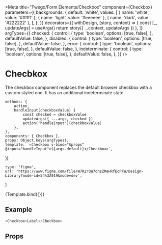 

<Meta
    title="Fwego/Form Elements/Checkbox"
    component={Checkbox}
    parameters={{
        backgrounds: {
            default: 'white',
            values: [
                { name: 'white', value: '#ffffff' },
                { name: 'light', value: '#eeeeee' },
                { name: 'dark', value: '#222222' },
            ],
        },
    }}
    decorators={[
        withDesign,
        (story, context) => {
            const [_, updateArgs] = useArgs()
            return story({ ...context, updateArgs })
        },
    ]}
    argTypes={{
        checked: {
            control: {
                type: 'boolean',
                options: [true, false],
            },
            defaultValue: false,
        },
        disabled: {
            control: {
                type: 'boolean',
                options: [true, false],
            },
            defaultValue: false,
        },
        error: {
            control: {
                type: 'boolean',
                options: [true, false],
            },
            defaultValue: false,
        },
        indeterminate: {
            control: {
                type: 'boolean',
                options: [true, false],
            },
            defaultValue: false,
        },
    }}
/>

# Checbkox

The checkbox component replaces the default browser checkbox with a custom styled one. It has an additional indeterminate state.

    methods: {
        action,
        handleInput(checkboxValue) {
            const checked = checkboxValue
            updateArgs({ ...args, checked })
            action('handleInput')(checkboxValue)
        },
    },
    components: { Checkbox },
    props: Object.keys(argTypes),
    template: `<Checkbox v-bind="$props" @input="handleInput">${args.default}</Checkbox>`,
})

    type: 'figma',
    url: 'https://www.figma.com/file/W7R2rQW7ohsZMeHRfEcPFW/Design-Library?node-id=54%3A919&mode=dev',
}

<Canvas>
    <Story
        name="Checkbox"
        args={{
            checked: true,
            default: 'Label',
        }}
        parameters={{
            design: config(designConfig),
        }}
    >
        {Template.bind({})}
    </Story>
</Canvas>

## Example

```javascript
<Checkbox>Label</Checkbox>
```

## Props

<Props of={Checkbox} />
